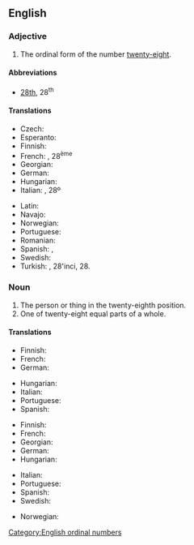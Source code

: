 ==English==
{{number box|en|28}}

===Adjective===
{{en-adj|-}}

# The ordinal form of the number [[twenty-eight]].

====Abbreviations====
* [[28th]], 28<sup>th</sup>

====Translations====
{{trans-top|ordinal form of twenty-eight}}
* Czech: {{t|cs|dvacátý osmý}}
* Esperanto: {{t|eo|dudek-oka}}
* Finnish: {{t|fi|kahdeskymmeneskahdeksas}}
* French: {{t+|fr|vingt-huitième}}, 28<sup>ème</sup>
* Georgian: {{t|ka|ოცდამერვე}}
* German: {{t+|de|achtundzwanzigste}}
* Hungarian: {{t+|hu|huszonnyolcadik}}
* Italian: {{t+|it|ventottesimo}}, 28º
{{trans-mid}}
* Latin: {{t|la|duodetricesimus}}
* Navajo: {{t|nv|naadįįtseebíí góneʼ}}
* Norwegian: {{t|no|tjueåttende}}
* Portuguese: {{t|pt|vigésimo oitavo}}
* Romanian: {{t|ro|douăzeci și optulea}}
* Spanish: {{t|es|vigésimo octavo}}, {{t+|es|vigesimoctavo}}
* Swedish: {{t+|sv|tjugoåttonde}}
* Turkish: {{t|tr|yirmi sekizinci}}, 28'inci, 28.
{{trans-bottom}}

===Noun===
{{en-noun}}

# The person or thing in the twenty-eighth position.
# One of twenty-eight equal parts of a whole.

====Translations====
{{trans-top|person or thing in the twenty-eighth position}}
* Finnish: {{t|fi|kahdeskymmeneskahdeksas}}
* French: {{t+|fr|vingt-huitième|m|f}}
* German: {{t+|de|achtundzwanzigste}}
{{trans-mid}}
* Hungarian: {{t+|hu|huszonnyolcadik}}
* Italian: {{t+|it|ventottesimo|m}}
* Portuguese: {{t|pt|vigésimo oitavo}}
* Spanish: {{t|es|vigésimo octavo}}
{{trans-bottom}}

{{trans-top|one of twenty-eight equal parts of a whole}}
* Finnish: {{t|fi|kahdeskymmeneskahdeksasosa}}
* French: {{t+|fr|vingt-huitième|m}}
* Georgian: {{t|ka|ოცდამერვედი}}
* German: {{t+|de|achtundzwanzigste}}
* Hungarian: {{t|hu|huszonnyolcad}}
{{trans-mid}}
* Italian: {{t+|it|ventottesimo|m}}
* Portuguese: {{t|pt|vinte e oito avos}}
* Spanish: {{t+|es|veintiochoavo|m}}
* Swedish: {{t|sv|tjugoåttondel}}
{{trans-bottom}}

{{checktrans-top}}
* Norwegian: {{t-check|no|tjueåttendedel}}
{{trans-mid}}
{{trans-bottom}}

[[Category:English ordinal numbers]]